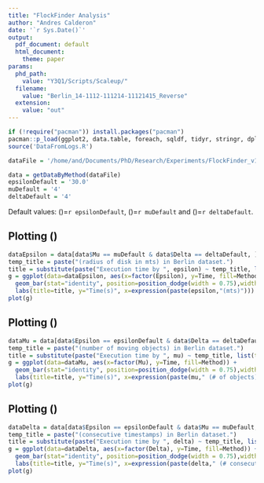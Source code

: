 ```yaml
---
title: "FlockFinder Analysis"
author: "Andres Calderon"
date: '`r Sys.Date()`'
output:
  pdf_document: default
  html_document: 
    theme: paper
params:
  phd_path:
    value: "Y3Q1/Scripts/Scaleup/"
  filename:
    value: "Berlin_14-1112-111214-11121415_Reverse"
  extension:
    value: "out"
---
```


```r
if (!require("pacman")) install.packages("pacman")
pacman::p_load(ggplot2, data.table, foreach, sqldf, tidyr, stringr, dplyr)
source('DataFromLogs.R')

dataFile = '/home/and/Documents/PhD/Research/Experiments/FlockFinder_v1.0/nohup.out'

data = getDataByMethod(dataFile)
epsilonDefault = '30.0'
muDefault = '4'
deltaDefault = '4'

```

Default values: \(\varepsilon\)=`r epsilonDefault`, \(\mu\)=`r muDefault` and \(\delta\)=`r deltaDefault`.

## Plotting \(\varepsilon\)

```r
dataEpsilon = data[data$Mu == muDefault & data$Delta == deltaDefault, ]  
temp_title = paste("(radius of disk in mts) in Berlin dataset.")
title = substitute(paste("Execution time by ", epsilon) ~ temp_title, list(temp_title = temp_title))
g = ggplot(data=dataEpsilon, aes(x=factor(Epsilon), y=Time, fill=Method)) +
  geom_bar(stat="identity", position=position_dodge(width = 0.75),width = 0.75) +
  labs(title=title, y="Time(s)", x=expression(paste(epsilon,"(mts)")))
plot(g)
```

## Plotting \(\mu\)

```r
dataMu = data[data$Epsilon == epsilonDefault & data$Delta == deltaDefault, ]  
temp_title = paste("(number of moving objects) in Berlin dataset.")
title = substitute(paste("Execution time by ", mu) ~ temp_title, list(temp_title = temp_title))
g = ggplot(data=dataMu, aes(x=factor(Mu), y=Time, fill=Method)) +
  geom_bar(stat="identity", position=position_dodge(width = 0.75),width = 0.75) +
  labs(title=title, y="Time(s)", x=expression(paste(mu," (# of objects)")))
plot(g)
```

## Plotting \(\delta\)

```r
dataDelta = data[data$Epsilon == epsilonDefault & data$Mu == muDefault, ]  
temp_title = paste("(consecutive timestamps) in Berlin dataset.")
title = substitute(paste("Execution time by ", delta) ~ temp_title, list(temp_title = temp_title))
g = ggplot(data=dataDelta, aes(x=factor(Delta), y=Time, fill=Method)) +
  geom_bar(stat="identity", position=position_dodge(width = 0.75),width = 0.75) +
  labs(title=title, y="Time(s)", x=expression(paste(delta," (# consecutive timestamps)")))
plot(g)
```
